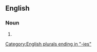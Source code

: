 ==English==

===Noun===
{{head|en|noun form}}

# {{plural of|mockumentary|lang=en}}

[[Category:English plurals ending in "-ies"]]